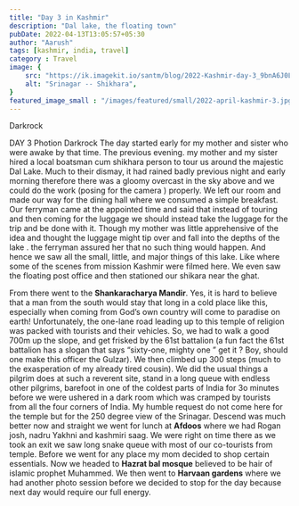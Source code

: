 ```yaml
---
title: "Day 3 in Kashmir"
description: "Dal lake, the floating town"
pubDate: 2022-04-13T13:05:57+05:30
author: "Aarush"
tags: [kashmir, india, travel]
category : Travel
image: {
    src: "https://ik.imagekit.io/santm/blog/2022-Kashmir-day-3_9bnA6J0Lx.webp",
    alt: "Srinagar -- Shikhara",
}
featured_image_small : "/images/featured/small/2022-april-kashmir-3.jpg"
---
```

Darkrock

 DAY 3
Photion Darkrock
The day started early for my mother and sister who were awake by that time. The previous evening. my mother and my sister hired a local boatsman cum shikhara person to tour us around the majestic Dal Lake. Much to their dismay, it had rained badly previous night and early morning therefore there was a gloomy overcast in the sky above and we could do the work (posing for the camera ) properly. We left our room and made our way for the dining hall where we consumed a simple breakfast. Our ferryman came at the appointed time and said that instead of touring and then coming for the luggage we should instead take the luggage for the trip and be done with it. Though my mother was little apprehensive of the idea and thought the luggage might tip over and fall into the depths of the lake . the ferryman assured her that no such thing would happen. And hence we saw all the small, little, and major things of this lake. Like where some of the scenes from mission Kashmir were filmed here. We even saw the floating post office and then stationed our shikara near the ghat.      

From there went to the **Shankaracharya Mandir**. Yes, it is hard to believe that a man from the south would stay that long in a cold place like this, especially when coming from God’s own country will come to paradise on earth! Unfortunately, the one-lane road leading up to this temple of religion was packed with tourists and their vehicles. So, we had to walk a good 700m up the slope, and get frisked by the 61st battalion (a fun fact the 61st battalion has a slogan that says “sixty-one, mighty one ”  get it ? Boy, should one make this officer the Gulzar). We then climbed up 300 steps (much to the exasperation of my already tired cousin). We did the usual things a pilgrim does at such a reverent site, stand in a long queue with endless other pilgrims, barefoot in one of the coldest parts of India for 3o minutes before we were ushered in a dark room which was cramped by tourists from all the four corners of India. My humble request do not come here for the temple but for the 250 degree view of the Srinagar. Descend was much better now and straight we went for lunch at **Afdoos** where we had Rogan josh, nadru Yakhni and kashmiri saag. We were right on time there as we took an exit we saw long snake queue with most of our co-tourists from temple. Before we went for any place my mom decided to shop certain essentials. Now we headed to **Hazrat bal mosque** believed to be hair of islamic prophet Muhammed. We then went to **Harvaan gardens** where we had another photo session before we decided to stop for the day because next day would require our full energy.



